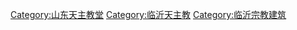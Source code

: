 [[Category:山东天主教堂|Category:山东天主教堂]]
[[Category:临沂天主教|Category:临沂天主教]]
[[Category:临沂宗教建筑|Category:临沂宗教建筑]]